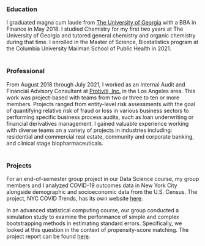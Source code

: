 ### Education

I graduated magna cum laude from [The University of Georgia](https://www.terry.uga.edu/) with a BBA in Finance in May 2018. I studied Chemistry for my first two years at The University of Georgia and tutored general chemistry and organic chemistry during that time. I enrolled in the Master of Science, Biostatistics program at the Columbia University Mailman School of Public Health in 2021.
<br>
<br>

### Professional

From August 2018 through July 2021, I worked as an Internal Audit and Financial Advisory Consultant at [Protiviti, Inc.](https://www.protiviti.com/) in the Los Angeles area. This work was project-based with teams from two or three to ten or more members. Projects ranged from entity-level risk assessments with the goal of quantifying relative risk of fraud or loss in various business sectors to performing specific business process audits, such as loan underwriting or financial derivatives management. I gained valuable experience working with diverse teams on a variety of projects in industries including: residential and commercial real estate, community and corporate banking, and clinical stage biopharmaceuticals.
<br>
<br>

### Projects

For an end-of-semester group project in our Data Science course, my group members and I analyzed COVID-19 outcomes data in New York City alongside demographic and socioeconomic data from the U.S. Census. The project, NYC COVID Trends, has its own website [here](https://tucker-l-morgan.github.io/nyc_covid_trends/).

In an advanced statistical computing course, our group conducted a simulation study to examine the performance of simple and complex bootstrapping methods in estimating standard errors. Specifically, we looked at this question in the context of propensity-score matching. The project report can be found [here](https://github.com/tucker-l-morgan/p8160_proj1_4_C/blob/main/p8160_proj1_report.pdf).